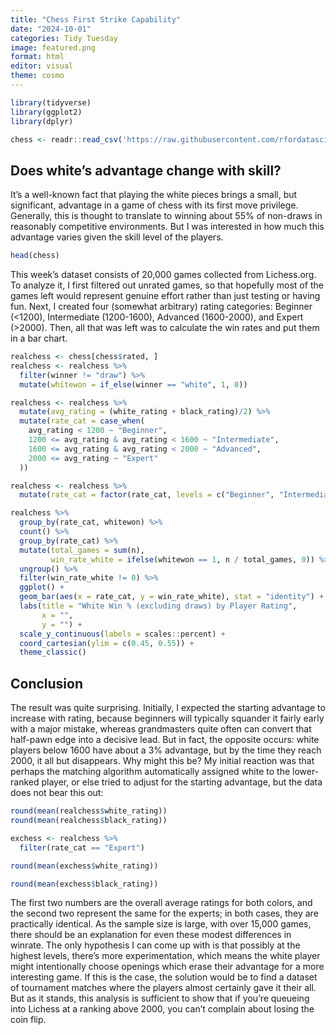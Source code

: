 ```yaml
---
title: "Chess First Strike Capability"
date: "2024-10-01"
categories: Tidy Tuesday
image: featured.png
format: html
editor: visual
theme: cosmo
---
```


```r
library(tidyverse)
library(ggplot2)
library(dplyr)
```

```r
chess <- readr::read_csv('https://raw.githubusercontent.com/rfordatascience/tidytuesday/master/data/2024/2024-10-01/chess.csv')
```

## Does white's advantage change with skill?

It's a well-known fact that playing the white pieces brings a small, but significant, advantage in a game of chess with its first move privilege. Generally, this is thought to translate to winning about 55% of non-draws in reasonably competitive environments. But I was interested in how much this advantage varies given the skill level of the players.

```r
head(chess)
```

This week's dataset consists of 20,000 games collected from Lichess.org. To analyze it, I first filtered out unrated games, so that hopefully most of the games left would represent genuine effort rather than just testing or having fun. Next, I created four (somewhat arbitrary) rating categories: Beginner (\<1200), Intermediate (1200-1600), Advanced (1600-2000), and Expert (\>2000). Then, all that was left was to calculate the win rates and put them in a bar chart.

```r
realchess <- chess[chess$rated, ]
realchess <- realchess %>%
  filter(winner != "draw") %>%
  mutate(whitewon = if_else(winner == "white", 1, 0))
```

```r
realchess <- realchess %>% 
  mutate(avg_rating = (white_rating + black_rating)/2) %>% 
  mutate(rate_cat = case_when(
    avg_rating < 1200 ~ "Beginner",
    1200 <= avg_rating & avg_rating < 1600 ~ "Intermediate",
    1600 <= avg_rating & avg_rating < 2000 ~ "Advanced",
    2000 <= avg_rating ~ "Expert"
  )) 

realchess <- realchess %>%
  mutate(rate_cat = factor(rate_cat, levels = c("Beginner", "Intermediate", "Advanced", "Expert")))
```

```r
realchess %>%
  group_by(rate_cat, whitewon) %>% 
  count() %>% 
  group_by(rate_cat) %>% 
  mutate(total_games = sum(n),
         win_rate_white = ifelse(whitewon == 1, n / total_games, 0)) %>% 
  ungroup() %>% 
  filter(win_rate_white != 0) %>% 
  ggplot() +
  geom_bar(aes(x = rate_cat, y = win_rate_white), stat = "identity") +
  labs(title = "White Win % (excluding draws) by Player Rating", 
       x = "",
       y = "") +
  scale_y_continuous(labels = scales::percent) +
  coord_cartesian(ylim = c(0.45, 0.55)) +
  theme_classic()  
```

## Conclusion

The result was quite surprising. Initially, I expected the starting advantage to increase with rating, because beginners will typically squander it fairly early with a major mistake, whereas grandmasters quite often can convert that half-pawn edge into a decisive lead. But in fact, the opposite occurs: white players below 1600 have about a 3% advantage, but by the time they reach 2000, it all but disappears. Why might this be? My initial reaction was that perhaps the matching algorithm automatically assigned white to the lower-ranked player, or else tried to adjust for the starting advantage, but the data does not bear this out:

```r
round(mean(realchess$white_rating))
round(mean(realchess$black_rating))

exchess <- realchess %>% 
  filter(rate_cat == "Expert") 

round(mean(exchess$white_rating))

round(mean(exchess$black_rating))
```

The first two numbers are the overall average ratings for both colors, and the second two represent the same for the experts; in both cases, they are practically identical. As the sample size is large, with over 15,000 games, there should be an explanation for even these modest differences in winrate. The only hypothesis I can come up with is that possibly at the highest levels, there's more experimentation, which means the white player might intentionally choose openings which erase their advantage for a more interesting game. If this is the case, the solution would be to find a dataset of tournament matches where the players almost certainly gave it their all. But as it stands, this analysis is sufficient to show that if you're queueing into Lichess at a ranking above 2000, you can't complain about losing the coin flip.
